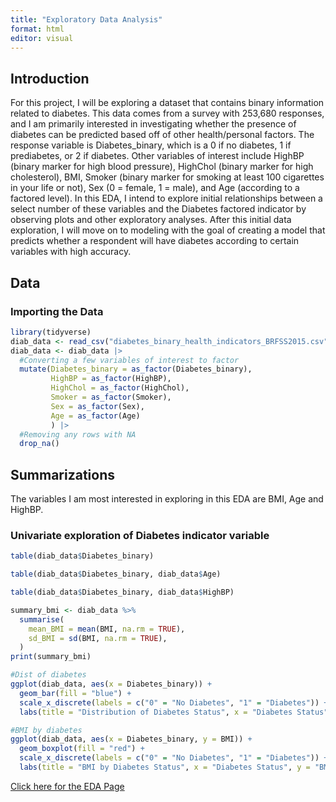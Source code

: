 ```yaml
---
title: "Exploratory Data Analysis"
format: html
editor: visual
---
```


## Introduction

For this project, I will be exploring a dataset that contains binary information related to diabetes. This data comes from a survey with 253,680 responses, and I am primarily interested in investigating whether the presence of diabetes can be predicted based off of other health/personal factors. The response variable is Diabetes_binary, which is a 0 if no diabetes, 1 if prediabetes, or 2 if diabetes. Other variables of interest include HighBP (binary marker for high blood pressure), HighChol (binary marker for high cholesterol), BMI, Smoker (binary marker for smoking at least 100 cigarettes in your life or not), Sex (0 = female, 1 = male), and Age (according to a factored level). In this EDA, I intend to explore initial relationships between a select number of these variables and the Diabetes factored indicator by observing plots and other exploratory analyses. After this initial data exploration, I will move on to modeling with the goal of creating a model that predicts whether a respondent will have diabetes according to certain variables with high accuracy.

## Data

### Importing the Data

```r
library(tidyverse)
diab_data <- read_csv("diabetes_binary_health_indicators_BRFSS2015.csv")
diab_data <- diab_data |>
  #Converting a few variables of interest to factor
  mutate(Diabetes_binary = as_factor(Diabetes_binary),
         HighBP = as_factor(HighBP),
         HighChol = as_factor(HighChol),
         Smoker = as_factor(Smoker),
         Sex = as_factor(Sex),
         Age = as_factor(Age)
         ) |>
  #Removing any rows with NA
  drop_na()
```

## Summarizations

The variables I am most interested in exploring in this EDA are BMI, Age and HighBP.

### Univariate exploration of Diabetes indicator variable
```r
table(diab_data$Diabetes_binary)
```

```r
table(diab_data$Diabetes_binary, diab_data$Age)
```

```r
table(diab_data$Diabetes_binary, diab_data$HighBP)
```

```r
summary_bmi <- diab_data %>%
  summarise(
    mean_BMI = mean(BMI, na.rm = TRUE),
    sd_BMI = sd(BMI, na.rm = TRUE),
  )
print(summary_bmi)
```

```r
#Dist of diabetes
ggplot(diab_data, aes(x = Diabetes_binary)) +
  geom_bar(fill = "blue") +
  scale_x_discrete(labels = c("0" = "No Diabetes", "1" = "Diabetes")) +
  labs(title = "Distribution of Diabetes Status", x = "Diabetes Status", y = "Count")
```

```r
#BMI by diabetes
ggplot(diab_data, aes(x = Diabetes_binary, y = BMI)) +
  geom_boxplot(fill = "red") +
  scale_x_discrete(labels = c("0" = "No Diabetes", "1" = "Diabetes")) +
  labs(title = "BMI by Diabetes Status", x = "Diabetes Status", y = "BMI")
```



[Click here for the EDA Page](EDA.html)
